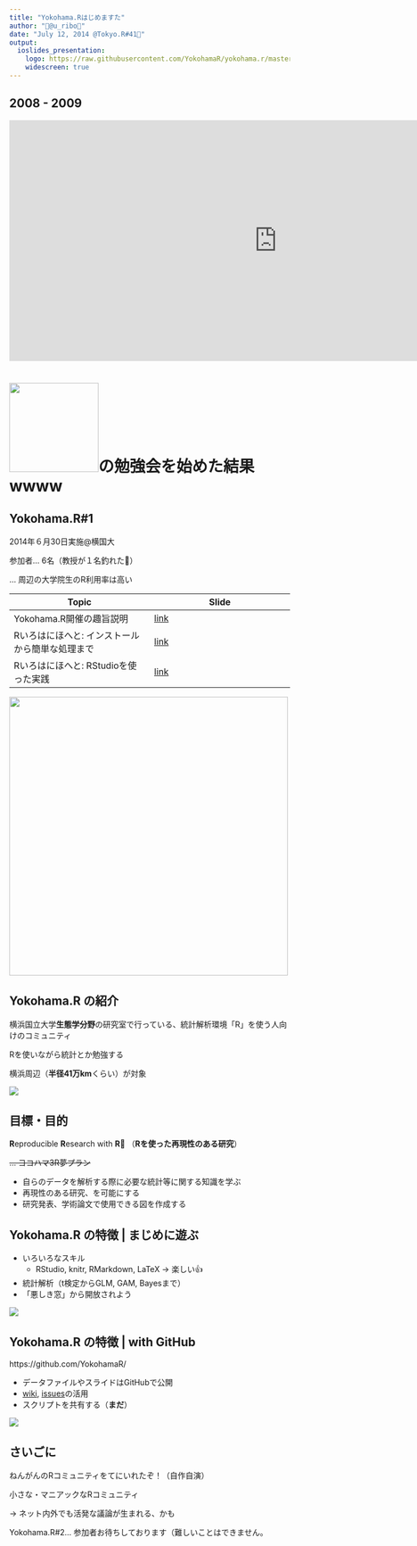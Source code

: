 ```yaml
---
title: "Yokohama.Rはじめますた"
author: "🍉@u_ribo🎃"
date: "July 12, 2014 @Tokyo.R#41🗼"
output:
  ioslides_presentation:
    logo: https://raw.githubusercontent.com/YokohamaR/yokohama.r/master/images/yokohamarIcon.png
    widescreen: true
---
```


## 2008 - 2009 {.vcenter}

<!-- This version of the embed code is no longer supported. Learn more: https://vimeo.com/s/tnm --> <object width="960" height="432"><param name="allowfullscreen" value="true" /><param name="allowscriptaccess" value="always" /><param name="movie" value="http://vimeo.com/moogaloop.swf?clip_id=100061279&amp;force_embed=1&amp;server=vimeo.com&amp;show_title=0&amp;show_byline=0&amp;show_portrait=0&amp;color=00adef&amp;fullscreen=1&amp;autoplay=1&amp;loop=0" /><embed src="http://vimeo.com/moogaloop.swf?clip_id=100061279&amp;force_embed=1&amp;server=vimeo.com&amp;show_title=0&amp;show_byline=0&amp;show_portrait=0&amp;color=00adef&amp;fullscreen=1&amp;autoplay=1&amp;loop=0" type="application/x-shockwave-flash" allowfullscreen="true" allowscriptaccess="always" width="960" height="432"></embed></object>

# <img src="https://raw.githubusercontent.com/uribo/rep-res-guideline/master/src/r-logo.png" width=160 />の勉強会を始めた結果wwww

## Yokohama.R#1 {.columns-2}

2014年６月30日実施\@横国大

参加者... 6名（教授が１名釣れた🎣）

... 周辺の大学院生のR利用率は高い

| Topic | Slide |
|-------|-------|
| Yokohama.R開催の趣旨説明 | [link](http://yokohamar.github.io/Welcome-to-Yokohama.R/) |
| Rいろはにほへと: インストールから簡単な処理まで | [link](http://yokohamar.github.io/introduction-to-r/index.html) |
| Rいろはにほへと: RStudioを使った実践 | [link](http://yokohamar.github.io/introduction-to-r/index2.html) |

<img src="https://dl.dropbox.com/s/yp27bdj1be4qqxi/yokohamar1-1.jpg" width=500 />

## Yokohama.R の紹介 {.columns-2}

横浜国立大学<span class="blue3">**生態学分野**</span>の研究室で行っている、統計解析環境「R」を使う人向けのコミュニティ

Rを使いながら統計とか勉強する

横浜周辺（**半径41万km**くらい）が対象

![](https://raw.githubusercontent.com/YokohamaR/yokohama.r/master/images/yokohamarIcon.png)

## 目標・目的

<span class="blue3">**R**</span>eproducible <span class="yellow3">**R**</span>esearch with <span class="green3">**R**</span>🍺 （**Rを使った再現性のある研究**）

~~... ヨコハマ3R夢プラン~~

* 自らのデータを解析する際に必要な統計等に関する知識を学ぶ
* 再現性のある研究、を可能にする
* 研究発表、学術論文で使用できる図を作成する

## Yokohama.R の特徴 | まじめに遊ぶ {.columns-2}

* いろいろなスキル
    * RStudio, knitr, RMarkdown, LaTeX -> 楽しい👍
* 統計解析（t検定からGLM, GAM, Bayesまで）
* 「<span class="red3">悪</span><span class="green3">し</span><span class="blue3">き</span><span class="yellow3">窓</span>」から開放されよう

![](https://github.com/YokohamaR/yokohama.r/wiki/src/images/xkcd_xkcdmn.png)

## Yokohama.R の特徴 | with GitHub {.columns-2}

https://github.com/YokohamaR/

* データファイルやスライドはGitHubで公開
* [wiki](https://github.com/YokohamaR/yokohama.r/wiki), [issues](https://github.com/YokohamaR/yokohama.r/issues)の活用
* スクリプトを共有する（**まだ**）

![](https://github.com/YokohamaR/yokohama.r/wiki/src/images/github-yokohamar-capture.png)

## さいごに

ねんがんの<span class="blue3">Rコミュニティ</span>をてにいれたぞ！（自作自演）

小さな・マニアックなRコミュニティ

-> ネット内外でも活発な議論が生まれる、かも

Yokohama.R#2... 参加者お待ちしております（難しいことはできません。
